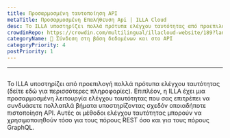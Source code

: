 ```yaml
---
title: Προσαρμοσμένη ταυτοποίηση API
metaTitle: Προσαρμοσμένη Επαλήθευση Api | ILLA Cloud
desc: Το ILLA υποστηρίζει πολλά πρότυπα ελέγχου ταυτότητας από προεπιλογή
crowdinRepo: https://crowdin.com/multilingual/illacloud-website/189?languages=el&filter=basic&value=0
categoryName: 📲 Σύνδεση στη βάση δεδομένων και στο API
categoryPriority: 4
postPriority: 1
---
```


* * *

## <h2 hidden>Προσαρμοσμένη πιστοποίηση API</h2>

Το ILLA υποστηρίζει από προεπιλογή πολλά πρότυπα ελέγχου ταυτότητας (δείτε εδώ για περισσότερες πληροφορίες). 
Επιπλέον, η ILLA έχει μια προσαρμοσμένη λειτουργία ελέγχου ταυτότητας που σας επιτρέπει να συνδυάσετε πολλαπλά βήματα υποστηρίζοντας σχεδόν οποιαδήποτε πιστοποίηση API. 
Αυτές οι μέθοδοι ελέγχου ταυτότητας μπορούν να χρησιμοποιηθούν τόσο για τους πόρους REST όσο και για τους πόρους GraphQL.
